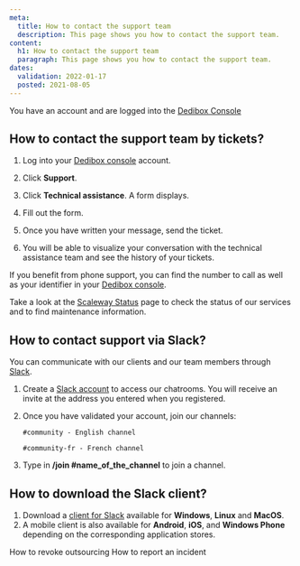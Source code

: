```yaml
---
meta:
  title: How to contact the support team
  description: This page shows you how to contact the support team.
content:
  h1: How to contact the support team
  paragraph: This page shows you how to contact the support team.
dates:
  validation: 2022-01-17
  posted: 2021-08-05
---
```


<Message type="requirement">

You have an account and are logged into the [Dedibox Console](https://console.online.net) 

</Message>

## How to contact the support team by tickets? 

1. Log into your [Dedibox console](https://console.online.net) account. 
2. Click **Support**. 

     <Lightbox src="scaleway_create_ticket.webp" alt="" />

3. Click **Technical assistance**. A form displays. 
4. Fill out the form. 
5. Once you have written your message, send the ticket. 
6. You will be able to visualize your conversation with the technical assistance team and see the history of your tickets. 


<Message type="note">

If you benefit from phone support, you can find the number to call as well as your identifier in your [Dedibox console](https://console.online.net). 

</Message>

<Message type="tip">

Take a look at the [Scaleway Status](https://status.scaleway.com/) page to check the status of our services and to find maintenance information. 

</Message>


## How to contact support via Slack? 

You can communicate with our clients and our team members through [Slack](https://slack.com). 

1. Create a [Slack account](https://slack.scaleway.com/) to access our chatrooms. You will receive an invite at the address you entered when you registered. 
2. Once you have validated your account, join our channels: 

    ```
    #community - English channel

    ```

    ```
    #community-fr - French channel 

    ```

3. Type in **/join #name_of_the_channel** to join a channel. 

## How to download the Slack client? 

1. Download a [client for Slack](https://slack.com/intl/en-us/downloads/) available for **Windows**, **Linux** and **MacOS**. 
2. A mobile client is also available for **Android**, **iOS**, and **Windows Phone** depending on the corresponding application stores. 

<Navigation title="See Also">
  <PreviousButton to="/dedibox-console/my-account/how-to/revoke-outsourcing/">How to revoke outsourcing</PreviousButton>
  <NextButton to="/dedibox-console/my-account/how-to/report-incident">How to report an incident</NextButton>
</Navigation>